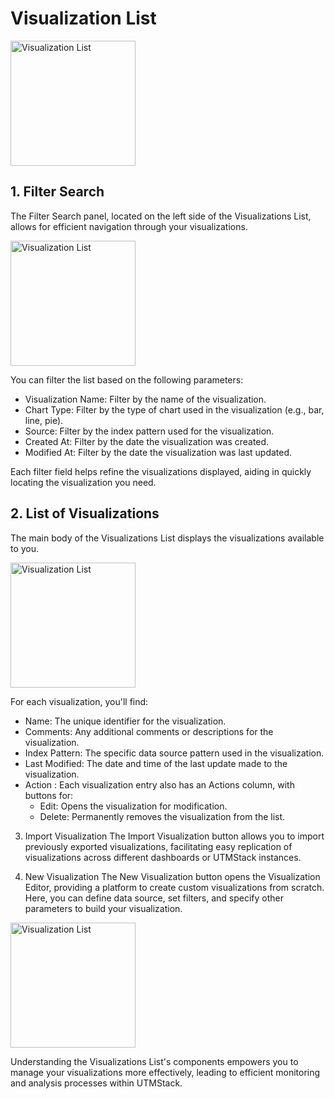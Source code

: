 # Visualization List


<img
  height="200"
  className="block rounded-xl"
  src="/assets/images/dashboards/visualizationslistview.png"
  alt="Visualization List"
/>

## 1. Filter Search
The Filter Search panel, located on the left side of the Visualizations List, allows for efficient navigation through your visualizations.

<img
  height="200"
  noZoom
  className="block rounded-xl"
  src="/assets/images/dashboards/filtervisualizationslistview.png"
  alt="Visualization List"
/>

You can filter the list based on the following parameters:

* Visualization Name: Filter by the name of the visualization.
* Chart Type: Filter by the type of chart used in the visualization (e.g., bar, line, pie).
* Source: Filter by the index pattern used for the visualization.
* Created At: Filter by the date the visualization was created.
* Modified At: Filter by the date the visualization was last updated.

Each filter field helps refine the visualizations displayed, aiding in quickly locating the visualization you need.

## 2. List of Visualizations
The main body of the Visualizations List displays the visualizations available to you. 

<img
  height="200"
  className="block rounded-xl"
  src="/assets/images/dashboards/listvisualizationslistview.png"
  alt="Visualization List"
/>

For each visualization, you'll find:

* Name: The unique identifier for the visualization.
* Comments: Any additional comments or descriptions for the visualization.
* Index Pattern: The specific data source pattern used in the visualization.
* Last Modified: The date and time of the last update made to the visualization.
* Action : Each visualization entry also has an Actions column, with buttons for:
    * Edit: Opens the visualization for modification.
    * Delete: Permanently removes the visualization from the list.

3. Import Visualization
The Import Visualization button allows you to import previously exported visualizations, facilitating easy replication of visualizations across different dashboards or UTMStack instances.

4. New Visualization
The New Visualization button opens the Visualization Editor, providing a platform to create custom visualizations from scratch. Here, you can define data source, set filters, and specify other parameters to build your visualization.

<img
  height="200"
  noZoom
  className="block rounded-xl"
  src="/assets/images/dashboards/importvisualizationslistview.png"
  alt="Visualization List"
/>

<Tip>
    Understanding the Visualizations List's components empowers you to manage your visualizations more effectively, leading to efficient monitoring and analysis processes within UTMStack.
</Tip>
